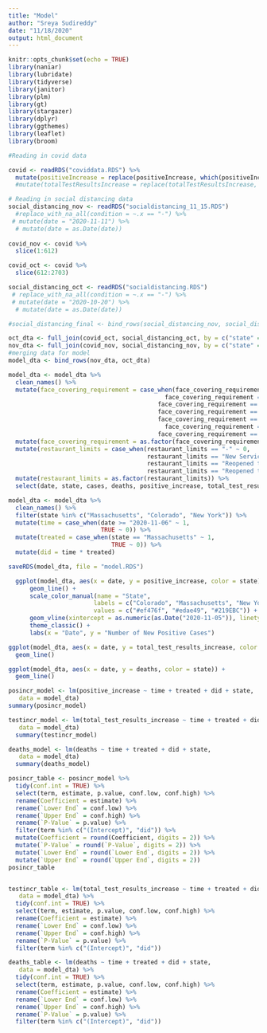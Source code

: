 ```yaml
---
title: "Model"
author: "Sreya Sudireddy"
date: "11/18/2020"
output: html_document
---
```


```r
knitr::opts_chunk$set(echo = TRUE)
library(naniar)
library(lubridate)
library(tidyverse)
library(janitor)
library(plm)
library(gt)
library(stargazer)
library(dplyr)
library(ggthemes)
library(leaflet)
library(broom)
```

```r
#Reading in covid data

covid <- readRDS("coviddata.RDS") %>%
  mutate(positiveIncrease = replace(positiveIncrease, which(positiveIncrease < 0), 0))
  #mutate(totalTestResultsIncrease = replace(totalTestResultsIncrease, which(totalTestResultsIncrease < 0), 0))

# Reading in social distancing data
social_distancing_nov <- readRDS("socialdistancing_11_15.RDS")
  #replace_with_na_all(condition = ~.x == "-") %>%
 # mutate(date = "2020-11-11") %>%
  # mutate(date = as.Date(date))
  
covid_nov <- covid %>%
  slice(1:612)

covid_oct <- covid %>%
  slice(612:2703)

social_distancing_oct <- readRDS("socialdistancing.RDS")
 # replace_with_na_all(condition = ~.x == "-") %>%
 # mutate(date = "2020-10-20") %>%
  # mutate(date = as.Date(date))

#social_distancing_final <- bind_rows(social_distancing_nov, social_distancing_oct)

oct_dta <- full_join(covid_oct, social_distancing_oct, by = c("state" = "Location"))
nov_dta <- full_join(covid_nov, social_distancing_nov, by = c("state" = "Location"))
#merging data for model
model_dta <- bind_rows(nov_dta, oct_dta)

```


```r
model_dta <- model_dta %>%
  clean_names() %>%
  mutate(face_covering_requirement = case_when(face_covering_requirement == "-" ~ 0,
                                            face_covering_requirement == "Required for Certain Employees" ~ 1,
                                          face_covering_requirement == "Allows Local Officials to Require for General Public" ~ 2,
                                          face_covering_requirement == "Allows Local Officals to Require for General Public" ~ 2,
                                          face_covering_requirement == "Required for Certain Employees; Allows Local Officials to Require for General Public" ~ 2,
                                            face_covering_requirement == "Required for Certain Employees; Required for General Public" ~ 3,
                                          face_covering_requirement == "Required for General Public" ~ 3)) %>%
  mutate(face_covering_requirement = as.factor(face_covering_requirement)) %>%
  mutate(restaurant_limits = case_when(restaurant_limits == "-" ~ 0,
                                       restaurant_limits == "New Service Limits" ~ 3,
                                       restaurant_limits == "Reopened to Dine-in Service with Capacity Limits" ~ 2,
                                       restaurant_limits == "Reopened to Dine-in Service" ~ 1)) %>%
  mutate(restaurant_limits = as.factor(restaurant_limits)) %>%
  select(date, state, cases, deaths, positive_increase, total_test_results, total_test_results_increase, face_covering_requirement, restaurant_limits)

```


```r
model_dta <- model_dta %>%
  clean_names() %>%
  filter(state %in% c("Massachusetts", "Colorado", "New York")) %>%
  mutate(time = case_when(date >= "2020-11-06" ~ 1,
                          TRUE ~ 0)) %>%
  mutate(treated = case_when(state == "Massachusetts" ~ 1,
                             TRUE ~ 0)) %>%
  mutate(did = time * treated)

saveRDS(model_dta, file = "model.RDS")
```


```r
  ggplot(model_dta, aes(x = date, y = positive_increase, color = state)) +
      geom_line() +
      scale_color_manual(name = "State", 
                        labels = c("Colorado", "Massachusetts", "New York"),
                        values = c("#ef476f", "#edae49", "#219EBC")) +
      geom_vline(xintercept = as.numeric(as.Date("2020-11-05")), linetype = "dashed") +
      theme_classic() +
      labs(x = "Date", y = "Number of New Positive Cases") 

ggplot(model_dta, aes(x = date, y = total_test_results_increase, color = state)) +
  geom_line()

ggplot(model_dta, aes(x = date, y = deaths, color = state)) +
  geom_line()
```


```r
posincr_model <- lm(positive_increase ~ time + treated + did + state,
   data = model_dta)
summary(posincr_model)

testincr_model <- lm(total_test_results_increase ~ time + treated + did + state,
   data = model_dta)
  summary(testincr_model)

deaths_model <- lm(deaths ~ time + treated + did + state,
   data = model_dta)
  summary(deaths_model)
```


```r
posincr_table <- posincr_model %>%
  tidy(conf.int = TRUE) %>%
  select(term, estimate, p.value, conf.low, conf.high) %>%
  rename(Coefficient = estimate) %>%
  rename(`Lower End` = conf.low) %>%
  rename(`Upper End` = conf.high) %>%
  rename(`P-Value` = p.value) %>%
  filter(term %in% c("(Intercept)", "did")) %>%
  mutate(Coefficient = round(Coefficient, digits = 2)) %>%
  mutate(`P-Value` = round(`P-Value`, digits = 2)) %>%
  mutate(`Lower End` = round(`Lower End`, digits = 2)) %>%
  mutate(`Upper End` = round(`Upper End`, digits = 2))
posincr_table


testincr_table <- lm(total_test_results_increase ~ time + treated + did + state,
   data = model_dta) %>%
  tidy(conf.int = TRUE) %>%
  select(term, estimate, p.value, conf.low, conf.high) %>%
  rename(Coefficient = estimate) %>%
  rename(`Lower End` = conf.low) %>%
  rename(`Upper End` = conf.high) %>%
  rename(`P-Value` = p.value) %>%
  filter(term %in% c("(Intercept)", "did"))

deaths_table <- lm(deaths ~ time + treated + did + state,
   data = model_dta) %>%
  tidy(conf.int = TRUE) %>%
  select(term, estimate, p.value, conf.low, conf.high) %>%
  rename(Coefficient = estimate) %>%
  rename(`Lower End` = conf.low) %>%
  rename(`Upper End` = conf.high) %>%
  rename(`P-Value` = p.value) %>%
  filter(term %in% c("(Intercept)", "did"))

```

















